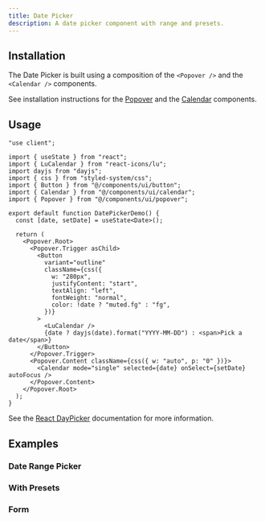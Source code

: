 ```yaml
---
title: Date Picker
description: A date picker component with range and presets.
---
```


<ComponentPreview name="date-picker-demo" />

## Installation

The Date Picker is built using a composition of the `<Popover />` and the `<Calendar />` components.

See installation instructions for the [Popover](/docs/components/popover) and the [Calendar](/docs/components/calendar) components.

## Usage

```tsx
"use client";

import { useState } from "react";
import { LuCalendar } from "react-icons/lu";
import dayjs from "dayjs";
import { css } from "styled-system/css";
import { Button } from "@/components/ui/button";
import { Calendar } from "@/components/ui/calendar";
import { Popover } from "@/components/ui/popover";

export default function DatePickerDemo() {
  const [date, setDate] = useState<Date>();

  return (
    <Popover.Root>
      <Popover.Trigger asChild>
        <Button
          variant="outline"
          className={css({
            w: "280px",
            justifyContent: "start",
            textAlign: "left",
            fontWeight: "normal",
            color: !date ? "muted.fg" : "fg",
          })}
        >
          <LuCalendar />
          {date ? dayjs(date).format("YYYY-MM-DD") : <span>Pick a date</span>}
        </Button>
      </Popover.Trigger>
      <Popover.Content className={css({ w: "auto", p: "0" })}>
        <Calendar mode="single" selected={date} onSelect={setDate} autoFocus />
      </Popover.Content>
    </Popover.Root>
  );
}
```

See the [React DayPicker](https://daypicker.dev/) documentation for more information.

## Examples

### Date Range Picker

<ComponentPreview name="date-picker-with-range" />

### With Presets

<ComponentPreview name="date-picker-with-presets" />

### Form

<ComponentPreview name="date-picker-form" />
